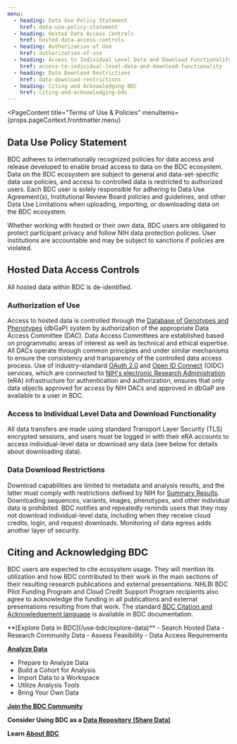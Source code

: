```yaml
---
menu:
  - heading: Data Use Policy Statement
    href: data-use-policy-statement
  - heading: Hosted Data Access Controls
    href: hosted-data-access-controls
  - heading: Authorization of Use
    href: authorization-of-use
  - heading: Access to Individual Level Data and Download Functionality
    href: access-to-individual-level-data-and-download-functionality
  - heading: Data Download Restrictions
    href: data-download-restrictions
  - heading: Citing and Acknowledging BDC
    href: citing-and-acknowledging-bdc
---
```



<PageContent 
  title="Terms of Use & Policies"
  menuItems={props.pageContext.frontmatter.menu}
>

## Data Use Policy Statement

BDC adheres to internationally recognized policies for data access and release developed to enable broad access to data on the BDC ecosystem. Data on the BDC ecosystem are subject to general and data-set-specific data use policies, and access to controlled data is restricted to authorized users. Each BDC user is solely responsible for adhering to Data Use Agreement(s), Institutional Review Board policies and guidelines, and other Data Use Limitations when uploading, importing, or downloading data on the BDC ecosystem.

Whether working with hosted or their own data, BDC users are obligated to protect participant privacy and follow NIH data protection policies. User institutions are accountable and may be subject to sanctions if policies are violated.

## Hosted Data Access Controls

All hosted data within BDC is de-identified.

### Authorization of Use

Access to hosted data is controlled through the [Database of Genotypes and Phenotypes](https://dbgap.ncbi.nlm.nih.gov/) (dbGaP) system by authorization of the appropriate Data Access Committee (DAC). Data Access Committees are established based on programmatic areas of interest as well as technical and ethical expertise. All DACs operate through common principles and under similar mechanisms to ensure the consistency and transparency of the controlled data access process. Use of industry-standard [OAuth 2.0](https://oauth.net/) and [Open ID Connect](https://openid.net/connect/) (OIDC) services, which are connected to [NIH's electronic Research Administration](https://era.nih.gov/) (eRA) infrastructure for authentication and authorization, ensures that only data objects approved for access by NIH DACs and approved in dbGaP are available to a user in BDC.

### Access to Individual Level Data and Download Functionality

All data transfers are made using standard Transport Layer Security (TLS) encrypted sessions, and users must be logged in with their eRA accounts to access individual-level data or download any data (see below for details about downloading data).

### Data Download Restrictions

Download capabilities are limited to metadata and analysis results, and the latter must comply with restrictions defined by NIH for [Summary Results](https://grants.nih.gov/grants/guide/notice-files/NOT-OD-19-023.html). Downloading sequences, variants, images, phenotypes, and other individual data is prohibited. BDC notifies and repeatedly reminds users that they may not download individual-level data, including when they receive cloud credits, login, and request downloads. Monitoring of data egress adds another layer of security.

## Citing and Acknowledging BDC

BDC users are expected to cite ecosystem usage. They will mention its utilization and how BDC contributed to their work in the main sections of their resulting research publications and external presentations. NHLBI BDC Pilot Funding Program and Cloud Credit Support Program recipients also agree to acknowledge the funding in all publications and external presentations resulting from that work. The standard [BDC Citation and Acknowledgement language](https://bdcatalyst.gitbook.io/biodata-catalyst-documentation/community/citation-and-acknowledgement) is available in BDC documentation.

<NextStepsCard>
  **[Explore Data in BDC](/use-bdc/explore-data)**
  -   Search Hosted Data
  -   Research Community Data
  -   Assess Feasibility
  -   Data Access Requirements

  **[Analyze Data](/use-bdc/analyze-data)**
  -   Prepare to Analyze Data
  -   Build a Cohort for Analysis
  -   Import Data to a Workspace
  -   Utilize Analysis Tools
  -   Bring Your Own Data

  **[Join the BDC Community](/join-bdc)**

  **Consider Using BDC as a [Data Repository (Share Data)](/use-bdc/share-data)**

  **Learn [About BDC](/about/overview)**
</NextStepsCard>

</PageContent>